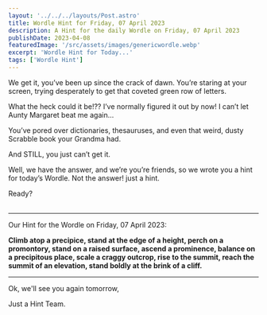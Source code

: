 ```yaml
---
layout: '../../../layouts/Post.astro'
title: Wordle Hint for Friday, 07 April 2023
description: A Hint for the daily Wordle on Friday, 07 April 2023
publishDate: 2023-04-08
featuredImage: '/src/assets/images/genericwordle.webp'
excerpt: 'Wordle Hint for Today...'
tags: ['Wordle Hint']
---
```


We get it, you’ve been up since the crack of dawn. You’re staring at your screen, trying desperately to get that coveted green row of letters. 

What the heck could it be!??
I’ve normally figured it out by now!
I can’t let Aunty Margaret beat me again… 

You’ve pored over dictionaries, thesauruses, and even that weird, dusty Scrabble book your Grandma had.

And STILL, you just can’t get it. 

Well, we have the answer, and we’re you’re friends, so we wrote you a hint for today’s Wordle.
Not the answer! just a hint. 

Ready?<br /><br />

----

Our Hint for the Wordle on Friday, 07 April 2023:

**Climb atop a precipice, stand at the edge of a height, perch on a promontory, stand on a raised surface, ascend a prominence, balance on a precipitous place, scale a craggy outcrop, rise to the summit, reach the summit of an elevation, stand boldly at the brink of a cliff.**

----

Ok, we'll see you again tomorrow, 

Just a Hint Team.
